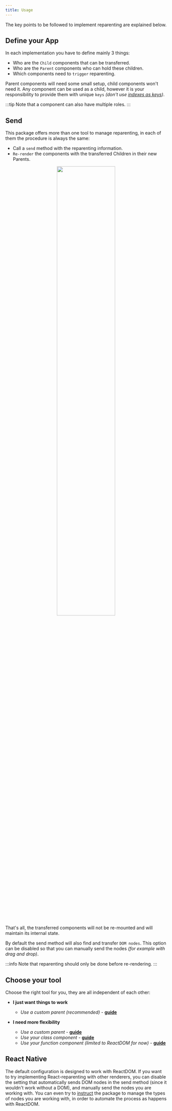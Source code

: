 ```yaml
---
title: Usage
---
```



The key points to be followed to implement reparenting are explained below.

## Define your App

In each implementation you have to define mainly 3 things:

- Who are the `Child` components that can be transferred.
- Who are the `Parent` components who can hold these children.
- Which components need to `trigger` reparenting.

Parent components will need some small setup, child components won't need it. Any component can be used as a child, however it is your responsibility to provide them with unique `keys` _(don't use [indexes as keys](https://medium.com/@robinpokorny/index-as-a-key-is-an-anti-pattern-e0349aece318))_.

:::tip
Note that a component can also have multiple roles.
:::

## Send

This package offers more than one tool to manage reparenting, in each of them the procedure is always the same:

- Call a `send` method with the reparenting information.
- `Re-render` the components with the transferred Children in their new Parents.

<div align="center">
  <img src={useBaseUrl('images/code.png')} width="60%" />
</div>

<br />

That's all, the transferred components will not be re-mounted and will maintain its internal state.

By default the send method will also find and transfer `DOM nodes`. This option can be disabled so that you can manually send the nodes _(for example with drag and drop)_.

:::info
Note that reparenting should only be done before re-rendering.
:::

## Choose your tool

Choose the right tool for you, they are all independent of each other:

- **I just want things to work**

  - _Use a custom parent (recommended)_ - [**guide**](./reparentable)

* **I need more flexibility**

  - _Use a custom parent_ - [**guide**](./parent)
  - _Use your class component_ - [**guide**](./createparent)
  - _Use your function component (limited to ReactDOM for now)_ - [**guide**](./useparent)

## React Native

The default configuration is designed to work with ReactDOM. If you want to try implementing React-reparenting with other renderers, you can disable the setting that automatically sends DOM nodes in the send method (since it wouldn't work without a DOM), and manually send the nodes you are working with. You can even try to [instruct](./renderer) the package to manage the types of nodes you are working with, in order to automate the process as happens with ReactDOM.
